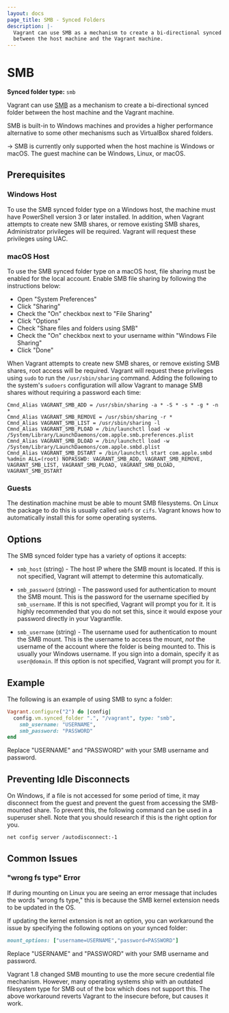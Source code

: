 ```yaml
---
layout: docs
page_title: SMB - Synced Folders
description: |-
  Vagrant can use SMB as a mechanism to create a bi-directional synced folder
  between the host machine and the Vagrant machine.
---
```


# SMB

**Synced folder type:** `smb`

Vagrant can use [SMB](https://en.wikipedia.org/wiki/Server_Message_Block)
as a mechanism to create a bi-directional synced folder between the host
machine and the Vagrant machine.

SMB is built-in to Windows machines and provides a higher performance
alternative to some other mechanisms such as VirtualBox shared folders.

-> SMB is currently only supported when the host machine is Windows or
macOS. The guest machine can be Windows, Linux, or macOS.

## Prerequisites

### Windows Host

To use the SMB synced folder type on a Windows host, the machine must have
PowerShell version 3 or later installed. In addition, when Vagrant attempts
to create new SMB shares, or remove existing SMB shares, Administrator
privileges will be required. Vagrant will request these privileges using UAC.

### macOS Host

To use the SMB synced folder type on a macOS host, file sharing must be enabled
for the local account. Enable SMB file sharing by following the instructions
below:

- Open "System Preferences"
- Click "Sharing"
- Check the "On" checkbox next to "File Sharing"
- Click "Options"
- Check "Share files and folders using SMB"
- Check the "On" checkbox next to your username within "Windows File Sharing"
- Click "Done"

When Vagrant attempts to create new SMB shares, or remove existing SMB shares,
root access will be required. Vagrant will request these privileges using
`sudo` to run the `/usr/sbin/sharing` command. Adding the following to
the system's `sudoers` configuration will allow Vagrant to manage SMB shares
without requiring a password each time:

```
Cmnd_Alias VAGRANT_SMB_ADD = /usr/sbin/sharing -a * -S * -s * -g * -n *
Cmnd_Alias VAGRANT_SMB_REMOVE = /usr/sbin/sharing -r *
Cmnd_Alias VAGRANT_SMB_LIST = /usr/sbin/sharing -l
Cmnd_Alias VAGRANT_SMB_PLOAD = /bin/launchctl load -w /System/Library/LaunchDaemons/com.apple.smb.preferences.plist
Cmnd_Alias VAGRANT_SMB_DLOAD = /bin/launchctl load -w /System/Library/LaunchDaemons/com.apple.smbd.plist
Cmnd_Alias VAGRANT_SMB_DSTART = /bin/launchctl start com.apple.smbd
%admin ALL=(root) NOPASSWD: VAGRANT_SMB_ADD, VAGRANT_SMB_REMOVE, VAGRANT_SMB_LIST, VAGRANT_SMB_PLOAD, VAGRANT_SMB_DLOAD, VAGRANT_SMB_DSTART
```

### Guests

The destination machine must be able to mount SMB filesystems. On Linux
the package to do this is usually called `smbfs` or `cifs`. Vagrant knows
how to automatically install this for some operating systems.

## Options

The SMB synced folder type has a variety of options it accepts:

- `smb_host` (string) - The host IP where the SMB mount is located. If this
  is not specified, Vagrant will attempt to determine this automatically.

- `smb_password` (string) - The password used for authentication to mount
  the SMB mount. This is the password for the username specified by
  `smb_username`. If this is not specified, Vagrant will prompt you for it.
  It is highly recommended that you do not set this, since it would expose
  your password directly in your Vagrantfile.

- `smb_username` (string) - The username used for authentication to mount
  the SMB mount. This is the username to access the mount, _not_ the username
  of the account where the folder is being mounted to. This is usually your
  Windows username. If you sign into a domain, specify it as `user@domain`.
  If this option is not specified, Vagrant will prompt you for it.

## Example

The following is an example of using SMB to sync a folder:

```ruby
Vagrant.configure("2") do |config|
  config.vm.synced_folder ".", "/vagrant", type: "smb",
    smb_username: "USERNAME",
    smb_password: "PASSWORD"
end
```
Replace "USERNAME" and "PASSWORD" with your SMB username and password.

## Preventing Idle Disconnects

On Windows, if a file is not accessed for some period of time, it may
disconnect from the guest and prevent the guest from accessing the SMB-mounted
share. To prevent this, the following command can be used in a superuser
shell. Note that you should research if this is the right option for you.

```
net config server /autodisconnect:-1
```

## Common Issues

### "wrong fs type" Error

If during mounting on Linux you are seeing an error message that includes
the words "wrong fs type," this is because the SMB kernel extension needs to
be updated in the OS.

If updating the kernel extension is not an option, you can workaround the
issue by specifying the following options on your synced folder:

```ruby
mount_options: ["username=USERNAME","password=PASSWORD"]
```

Replace "USERNAME" and "PASSWORD" with your SMB username and password.

Vagrant 1.8 changed SMB mounting to use the more secure credential file
mechanism. However, many operating systems ship with an outdated filesystem
type for SMB out of the box which does not support this. The above workaround
reverts Vagrant to the insecure before, but causes it work.
